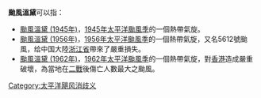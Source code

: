 {{noteTA|G1=Typhoon}}
'''颱風溫黛'''可以指：

*[[颱風溫黛_(1945年)|颱風溫黛 (1945年)]]，[[1945年太平洋颱風季|1945年太平洋颱風季]]的一個熱帶氣旋。
*[[颱風溫黛_(1956年)|颱風溫黛 (1956年)]]，[[1956年太平洋颱風季|1956年太平洋颱風季]]的一個熱帶氣旋，又名5612號颱風，给中国大陸[[浙江省|浙江省]]帶來了嚴重損失。
*[[颱風溫黛_(1962年)|颱風溫黛 (1962年)]]，[[1962年太平洋颱風季|1962年太平洋颱風季]]的一個熱帶氣旋，對[[香港|香港]]造成嚴重破壞，為當地在[[二戰|二戰]]後傷亡人數最大之颱風。

{{Disambig|cat=熱帶氣旋消歧義}}

[[Category:太平洋飓风消歧义|Category:太平洋飓风消歧义]]